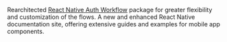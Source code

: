 Rearchitected [React Native Auth Workflow](https://www.npmjs.com/package/@brightlayer-ui/react-native-auth-workflow) package for greater flexibility and customization of the flows. A new and enhanced React Native documentation site, offering extensive guides and examples for mobile app components.
